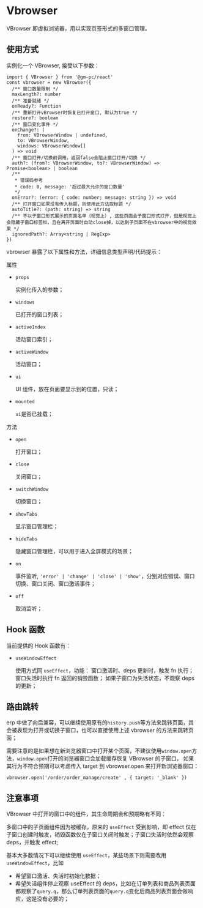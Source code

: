 
<Meta title='窗口/VBrowser(页签)' />

# Vbrowser

VBrowser 即虚拟浏览器，用以实现页签形式的多窗口管理。

## 使用方式

实例化一个 VBrowser, 接受以下参数：

```
import { VBrowser } from '@gm-pc/react'
const vbrowser = new VBrowser({
  /** 窗口数量限制 */
  maxLength?: number
  /** 准备就绪 */
  onReady?: Function
  /** 重新打开vBrowser时恢复已打开窗口, 默认为true */
  restore?: boolean
  /** 窗口变化事件 */
  onChange?: (
    from: VBrowserWindow | undefined,
    to: VBrowserWindow,
    windows: VBrowserWindow[]
  ) => void
  /** 窗口打开/切换前调用，返回false会阻止窗口打开/切换 */
  auth?: (from?: VBrowserWindow, to?: VBrowserWindow) => Promise<boolean> | boolean
  /**
   * 错误码参考
   * code: 0, message: '超过最大允许的窗口数量'
   */
  onError?: (error: { code: number; message: string }) => void
  /** 打开窗口如果没有传入标题，则使用此方法取标题 */
  autoTitle?: (path: string) => string
  /** 不以子窗口形式展示的页面名单（视觉上）, 这些页面会子窗口形式打开，但是视觉上会隐藏子窗口标签栏，且在离开页面时自动close掉，以达到子页面不在vbrowser中的视觉效果 */
  ignoredPath?: Array<string | RegExp>
})
```

vbrowser 暴露了以下属性和方法，详细信息类型声明/代码提示：

属性

- `props`

  实例化传入的参数；

- `windows`

  已打开的窗口列表；

- `activeIndex`

  活动窗口索引；

- `activeWindow`

  活动窗口；

- `ui`

  UI 组件，放在页面要显示到的位置，只读；

- `mounted`

  `ui`是否已挂载；

方法

- `open`

  打开窗口；

- `close`

  关闭窗口；

- `switchWindow`

  切换窗口；

- `showTabs`

  显示窗口管理栏；

- `hideTabs`

  隐藏窗口管理栏，可以用于进入全屏模式的场景；

- `on`

  事件监听, `'error' | 'change' | 'close' | 'show'`，分别对应错误、窗口切换、窗口关闭、窗口激活事件；

- `off`

  取消监听；

## Hook 函数

当前提供的 Hook 函数有：

- `useWindowEffect`

  使用方式同 `useEffect`，功能： 窗口激活时、deps 更新时，触发 fn 执行； 窗口失活时执行 fn 返回的销毁函数； 如果子窗口为失活状态，不观察 deps 的更新；

## 路由跳转

erp 中做了向后兼容，可以继续使用原有的`history.push`等方法来跳转页面，其会被表现为打开或切换子窗口，也可以直接使用上述 vbrowser 的方法来跳转页面；

需要注意的是如果想在新浏览器窗口中打开某个页面，不建议使用`window.open`方法，`window.open`打开的浏览器窗口会加载缓存恢复 VBrowser 的子窗口，
如果其行为不符合预期可以考虑传入 target 到 vbrowser.open 来打开新浏览器窗口：

```
vbrowser.open('/order/order_manage/create' , { target: '_blank' })
```

## 注意事项

VBrowser 中打开的窗口中的组件，其生命周期会和预期略有不同：

多窗口中的子页面组件因为被缓存，原来的 `useEffect` 受到影响，即 effect 仅在子窗口创建时触发，销毁函数仅在子窗口关闭时触发；子窗口失活时依然会观察 deps，并触发 effect;

基本大多数情况下可以继续使用 `useEffect`，某些场景下则需要改用 `useWindowEffect`，比如

- 希望窗口激活、失活时初始化数据；
- 希望失活组件停止观察 useEffect 的 deps，比如在订单列表和商品列表页面都观察了`query.q`，那么订单列表页面的`query.q`变化后商品列表页面会做响应，这是没有必要的；
